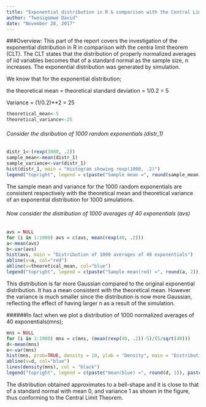 ---
title: "Exponential distribution in R & comparison with the Central Limit Theorem"
author: "Twesigomwe David"
date: "November 28, 2017"
---
###Overview:
This part of the report covers the investigation of the exponential distribution in R in comparison with the centra limit theorem (CLT). The CLT states that the distribution of properly normalized averages of iid variables becomes that of a standard normal as the sample size, n increases. The exponential distribution was generated by simulation.

We know that for the exponential distribution;

the theoretical mean = theoretical standard deviation = 1/0.2 = 5

Variance = (1/0.2)**2 = 25

```{r, echo=FALSE}
theoretical_mean<-5
theoretical_variance<-25
```

###### Consider the disribution of 1000 random exponentials (distr_1)

```{r, echo=TRUE} 
distr_1<-(rexp(1000, .2))
sample_mean<-mean(distr_1)
sample_variance<-var(distr_1)
hist(distr_1, main = "Histogram showing rexp(1000, .2)")
legend("topright", legend = c(paste("Sample mean =", round(sample_mean, 2)), paste("sample variance = ", round(sample_variance, 2))))
```

The sample mean and variance for the 1000 random exponentials are consistent respectively with the theoretical mean and theoretical variance of an exponential distribution for 1000 simulations.

###### Now consider the distribution of 1000 averages of 40 exponentials (avs)

```{r}
avs = NULL 
for (i in 1:1000) avs = c(avs, mean(rexp(40, .2)))
a<-mean(avs)
b<-var(avs)
hist(avs, main = "Distribution of 1000 averages of 40 exponentials")
abline(v=a, col="red")
abline(v=theoretical_mean, col="blue")
legend("topright", legend = c(paste("Sample mean(red) =", round(a, 2)), paste("Theoretical mean(blue) = ", (theoretical_mean)), paste("Variance =", round(b, 2))))
```

This distribution is far more Gaussian compared to the original exponential distribution. It has a mean consistent with the theoretical mean. However the variance is much smaller since the distribution is now more Gaussian, reflecting the effect of having larger n as a result of the simulation. 


######In fact when we plot a distribution of 1000 normalized averages of 40 exponentials(mns);
```{r, echo=TRUE}
mns = NULL
for (i in 1:1000) mns = c(mns, (mean(rexp(40, .2))-5)/(5/sqrt(40)))
d<-mean(mns)
e<-var(mns)
hist(mns, prob=TRUE, density = 10, ylab = "Density", main = "Distribution of 1000 Normalized averages of 40 exponentials")
abline(v=d, col="blue")
lines(density(mns), col = "black")
legend("topright", legend = c(paste("mean(blue) =", round(d, 1)), paste("variance = ", round(e, 2))))
```

The distribution obtained approximates to a bell-shape and it is close to that of a standard normal with mean 0, and variance 1 as shown in the figure, thus conforming to the Central Limit Theorem.


